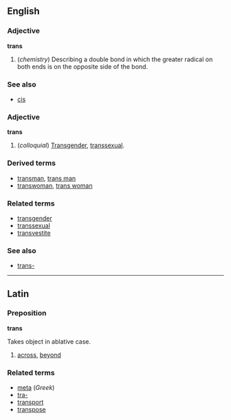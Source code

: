 ==English==
===Adjective===
'''trans'''

#(''chemistry'') Describing a double bond in which the greater radical on both ends is on the opposite side of the bond.

===See also===
*[[cis]]

===Adjective===
'''trans'''

#(''colloquial'') [[Transgender]], [[transsexual]].

===Derived terms===
*[[transman]], [[trans man]]
*[[transwoman]], [[trans woman]]

===Related terms===
*[[transgender]]
*[[transsexual]]
*[[transvestite]]

===See also===
*[[trans-]]

----
==Latin==
===Preposition===
'''trans'''

Takes object in ablative case.

#[[across]], [[beyond]]

===Related terms===
*[[meta]] (''Greek'')
*[[tra-]]
*[[transport]]
*[[transpose]]